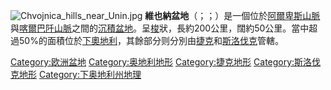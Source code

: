 {{Link style|time=2015-12-12T04:12:13+00:00}}
[[File:Chvojnica_hills_near_Unin.jpg|thumb]]
'''維也納盆地'''（{{lang-de|'''Wiener Becken'''}}；{{lang-cs|'''Vídeňská pánev'''}}；{{lang-sk|'''Viedenská kotlina'''}}）是一個位於[[阿爾卑斯山脈|阿爾卑斯山脈]]與[[喀爾巴阡山脈|喀爾巴阡山脈]]之間的[[:en:Sedimentary_basin|沉積盆地]]。呈[[梭|梭]]狀，長約200公里，闊約50公里。當中超過50%的面積位於[[下奧地利|下奧地利]]，其餘部分则分別由[[捷克|捷克]]和[[斯洛伐克|斯洛伐克]]管轄。

[[Category:欧洲盆地|Category:欧洲盆地]]
[[Category:奥地利地形|Category:奥地利地形]]
[[Category:捷克地形|Category:捷克地形]]
[[Category:斯洛伐克地形|Category:斯洛伐克地形]]
[[Category:下奥地利州地理|Category:下奥地利州地理]]